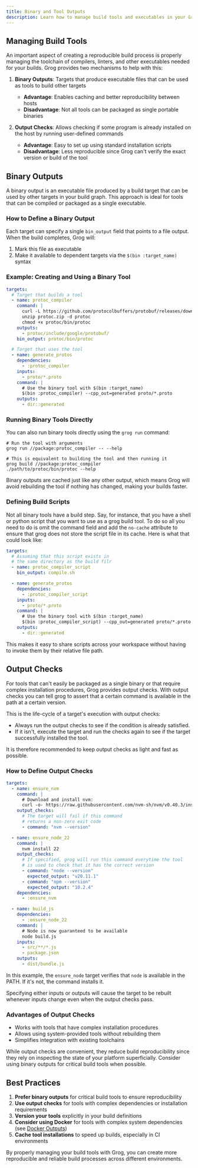```yaml
---
title: Binary and Tool Outputs
description: Learn how to manage build tools and executables in your Grog build process for better reproducibility.
---
```



## Managing Build Tools

An important aspect of creating a reproducible build process is properly managing the toolchain of compilers, linters, and other executables needed for your builds. Grog provides two mechanisms to help with this:

1. **Binary Outputs**: Targets that produce executable files that can be used as tools to build other targets

   - **Advantage**: Enables caching and better reproducibility between hosts
   - **Disadvantage**: Not all tools can be packaged as single portable binaries

2. **Output Checks**: Allows checking if some program is already installed on the host by running user-defined commands
   - **Advantage**: Easy to set up using standard installation scripts
   - **Disadvantage**: Less reproducible since Grog can't verify the exact version or build of the tool

## Binary Outputs

A binary output is an executable file produced by a build target that can be used by other targets in your build graph. This approach is ideal for tools that can be compiled or packaged as a single executable.

### How to Define a Binary Output

Each target can specify a single `bin_output` field that points to a file output. When the build completes, Grog will:

1. Mark this file as executable
2. Make it available to dependent targets via the `$(bin :target_name)` syntax

### Example: Creating and Using a Binary Tool

```yaml
targets:
  # Target that builds a tool
  - name: protoc_compiler
    command: |
      curl -L https://github.com/protocolbuffers/protobuf/releases/download/v3.19.4/protoc-3.19.4-linux-x86_64.zip -o protoc.zip
      unzip protoc.zip -d protoc
      chmod +x protoc/bin/protoc
    outputs:
      - protoc/include/google/protobuf/
    bin_output: protoc/bin/protoc

  # Target that uses the tool
  - name: generate_protos
    dependencies:
      - :protoc_compiler
    inputs:
      - proto/*.proto
    command: |
      # Use the binary tool with $(bin :target_name)
      $(bin :protoc_compiler) --cpp_out=generated proto/*.proto
    outputs:
      - dir::generated
```

### Running Binary Tools Directly

You can also run binary tools directly using the `grog run` command:

```shell
# Run the tool with arguments
grog run //package:protoc_compiler -- --help

# This is equivalent to building the tool and then running it
grog build //package:protoc_compiler
./path/to/protoc/bin/protoc --help
```

<Aside>
  Binary outputs are cached just like any other output, which means Grog will
  avoid rebuilding the tool if nothing has changed, making your builds faster.
</Aside>

### Defining Build Scripts

Not all binary tools have a build step.
Say, for instance, that you have a shell or python script that you want to use as a grog build tool.
To do so all you need to do is omit the command field and add the `no-cache` attribute to ensure that grog does not store the script file in its cache.
Here is what that could look like:

```yaml
targets:
  # Assuming that this script exists in
  # the same directory as the build filr
  - name: protoc_compiler_script
    bin_output: compile.sh

  - name: generate_protos
    dependencies:
      - :protoc_compiler_script
    inputs:
      - proto/*.proto
    command: |
      # Use the binary tool with $(bin :target_name)
      $(bin :protoc_compiler_script) --cpp_out=generated proto/*.proto
    outputs:
      - dir::generated
```

This makes it easy to share scripts across your workspace without having to invoke them by their relative file path.

## Output Checks

For tools that can't easily be packaged as a single binary or that require complex installation procedures, Grog provides output checks.
With output checks you can tell grog to assert that a certain command is available in the path at a certain version.

This is the life-cycle of a target's execution with output checks:

- Always run the output checks to see if the condition is already satisfied.
- If it isn't, execute the target and run the checks again to see if the target successfully installed the tool.

It is therefore recommended to keep output checks as light and fast as possible.

### How to Define Output Checks

```yaml
targets:
  - name: ensure_nvm
    command: |
      # Download and install nvm:
      curl -o- https://raw.githubusercontent.com/nvm-sh/nvm/v0.40.3/install.sh | bash
    output_checks:
      # The target will fail if this command
      # returns a non-zero exit code
      - command: "nvm --version"

  - name: ensure_node_22
    command: |
      nvm install 22
    output_checks:
      # If specified, grog will run this command everytime the tool
      # is used to check that it has the correct version
      - command: "node --version"
        expected_output: "v20.11.1"
      - command: "npm --version"
        expected_output: "10.2.4"
    dependencies:
      - :ensure_nvm

  - name: build_js
    dependencies:
      - :ensure_node_22
    command: |
      # Node is now guaranteed to be available
      node build.js
    inputs:
      - src/**/*.js
      - package.json
    outputs:
      - dist/bundle.js
```

In this example, the `ensure_node` target verifies that `node` is available in the PATH.
If it's not, the command installs it.

<Aside type="caution">
  Specifying either inputs or outputs will cause the target to be rebuilt
  whenever inputs change even when the output checks pass.
</Aside>

### Advantages of Output Checks

- Works with tools that have complex installation procedures
- Allows using system-provided tools without rebuilding them
- Simplifies integration with existing toolchains

<Aside type="caution">
  While output checks are convenient, they reduce build reproducibility since
  they rely on inspecting the state of your platform superficially. Consider
  using binary outputs for critical build tools when possible.
</Aside>

## Best Practices

1. **Prefer binary outputs** for critical build tools to ensure reproducibility
2. **Use output checks** for tools with complex dependencies or installation requirements
3. **Version your tools** explicitly in your build definitions
4. **Consider using Docker** for tools with complex system dependencies (see [Docker Outputs](/guides/docker-outputs))
5. **Cache tool installations** to speed up builds, especially in CI environments

By properly managing your build tools with Grog, you can create more reproducible and reliable build processes across different environments.
